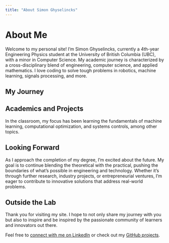 ```yaml
---
title: "About Simon Ghyselincks"
---
```


# About Me

Welcome to my personal site! I'm Simon Ghyselincks, currently a 4th-year Engineering Physics student at the University of British Columbia (UBC), with a minor in Computer Science. My academic journey is characterized by a cross-disciplinary blend of engineering, computer science, and applied mathematics. I love coding to solve tough problems in robotics, machine learning, signals processing, and more.

## My Journey


## Academics and Projects

In the classroom, my focus has been learning the fundamentals of machine learning, computational optimization, and systems controls, among other topics. 

## Looking Forward

As I approach the completion of my degree, I'm excited about the future. My goal is to continue blending the theoretical with the practical, pushing the boundaries of what's possible in engineering and technology. Whether it's through further research, industry projects, or entrepreneurial ventures, I'm eager to contribute to innovative solutions that address real-world problems.

## Outside the Lab

Thank you for visiting my site. I hope to not only share my journey with you but also to inspire and be inspired by the passionate community of learners and innovators out there.

Feel free to [connect with me on LinkedIn](www.linkedin.com/in/simonghyselincks) or check out my [GitHub projects](https://github.com/chipnbits).


